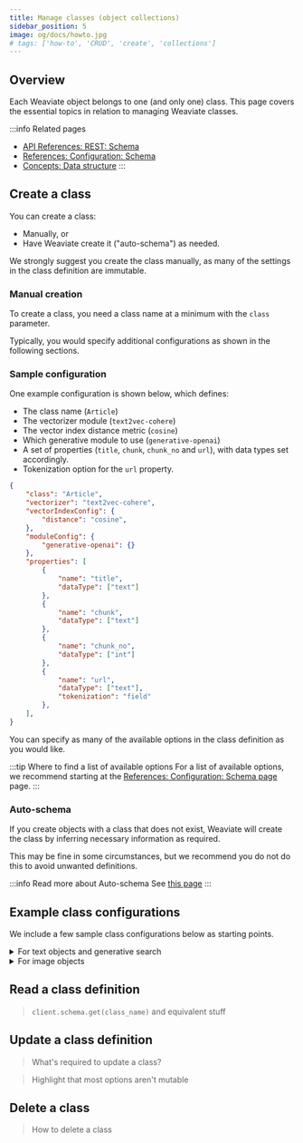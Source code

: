 ```yaml
---
title: Manage classes (object collections)
sidebar_position: 5
image: og/docs/howto.jpg
# tags: ['how-to', 'CRUD', 'create', 'collections']
---
```



<Badges/>


## Overview

Each Weaviate object belongs to one (and only one) class. This page covers the essential topics in relation to managing Weaviate classes.

:::info Related pages
- [API References: REST: Schema](../api/rest/schema.md)
- [References: Configuration: Schema](../config-refs/schema.md)
- [Concepts: Data structure](../concepts/data.md)
:::


## Create a class

You can create a class:
- Manually, or
- Have Weaviate create it ("auto-schema") as needed.

We strongly suggest you create the class manually, as many of the settings in the class definition are immutable.

### Manual creation

To create a class, you need a class name at a minimum with the `class` parameter.

<Tabs groupId="languages">
  <TabItem value="py" label="Python">
    <FilteredTextBlock
      text={PyCode}
      startMarker="# START CreateClass"
      endMarker="# END CreateClass"
      language="py"
    />
  </TabItem>

  <TabItem value="js" label="JavaScript/TypeScript">
    <FilteredTextBlock
      text={TSCode}
      startMarker="// START CreateClass"
      endMarker="// END CreateClass"
      language="ts"
    />
  </TabItem>
</Tabs>

Typically, you would specify additional configurations as shown in the following sections.

### Sample configuration

One example configuration is shown below, which defines:
- The class name (`Article`)
- The vectorizer module (`text2vec-cohere`)
- The vector index distance metric (`cosine`)
- Which generative module to use (`generative-openai`)
- A set of properties (`title`, `chunk`, `chunk_no` and `url`), with data types set accordingly.
- Tokenization option for the `url` property.

```json
{
    "class": "Article",
    "vectorizer": "text2vec-cohere",
    "vectorIndexConfig": {
        "distance": "cosine",
    },
    "moduleConfig": {
        "generative-openai": {}
    },
    "properties": [
        {
            "name": "title",
            "dataType": ["text"]
        },
        {
            "name": "chunk",
            "dataType": ["text"]
        },
        {
            "name": "chunk_no",
            "dataType": ["int"]
        },
        {
            "name": "url",
            "dataType": ["text"],
            "tokenization": "field"
        },
    ],
}
```

You can specify as many of the available options in the class definition as you would like.

:::tip Where to find a list of available options
For a list of available options, we recommend starting at the [References: Configuration: Schema page](../config-refs/schema.md) page.
:::


### Auto-schema

If you create objects with a class that does not exist, Weaviate will create the class by inferring necessary information as required.

This may be fine in some circumstances, but we recommend you do not do this to avoid unwanted definitions.

:::info Read more about Auto-schema
See [this page](../config-refs/schema.md#auto-schema)
:::


## Example class configurations

We include a few sample class configurations below as starting points.

<details>
  <summary>For text objects and generative search</summary>

The below defines:
- The class name (`Article`)
- The vectorizer module (`text2vec-cohere`) and model (`multilingual-22-12`)
- The vector index distance metric (`cosine`)
- Which generative module to use (`generative-openai`) and temperature (`0.2`)
- A set of properties (`title`, `chunk`, `chunk_no` and `url`), with data types set accordingly.
- Tokenization option for the `url` property.
- Vectorization option (`skip` vectorization) for the `url` property.

```json
{
    "class": "Article",
    "vectorizer": "text2vec-cohere",
    "vectorIndexConfig": {
        "distance": "cosine",
    },
    "moduleConfig": {
        "text2vec-cohere": {
            "model": "multilingual-22-12",
        },
        "generative-openai": {
            "temperatureProperty": 0.2
        }
    },
    "properties": [
        {
            "name": "title",
            "dataType": ["text"]
        },
        {
            "name": "chunk",
            "dataType": ["text"]
        },
        {
            "name": "chunk_no",
            "dataType": ["int"]
        },
        {
            "name": "url",
            "dataType": ["text"],
            "tokenization": "field",
            "moduleConfig": {
                "text2vec-cohere": {
                    "skip": true
                },
            }
        },
    ],
}
```

</details>

<details>
  <summary>For image objects</summary>

```json
{
    "class": "FashionItem",
    "vectorizer": "img2vec-neural",
    "vectorIndexConfig": {
        "distance": "cosine",
    },
    "moduleConfig": {
        "img2vec-neural": {
            "imageFields": [
                "image"
            ]
        }
    },
    "properties": [
        {
            "name": "caption",
            "dataType": ["text"]
        },
        {
            "name": "image",
            "dataType": ["blob"]
        },
    ],
}
```

</details>

## Read a class definition

> `client.schema.get(class_name)` and equivalent stuff

## Update a class definition

> What's required to update a class?

> Highlight that most options aren't mutable

## Delete a class

> How to delete a class


<CautionSchemaDeleteClass />
